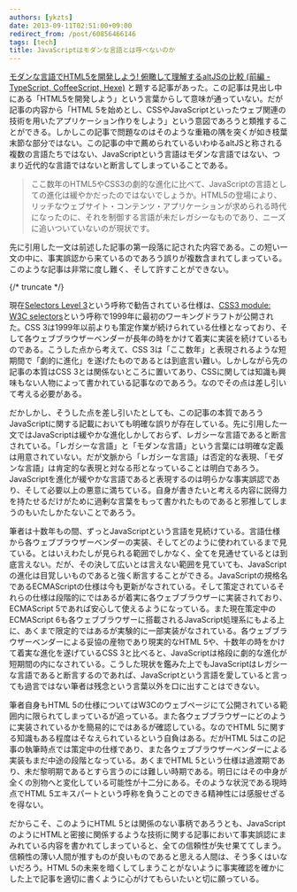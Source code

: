 ```yaml
---
authors: [ykzts]
date: 2013-09-11T02:51:00+09:00
redirect_from: /post/60856466146
tags: [tech]
title: JavaScriptはモダンな言語とは呼べないのか
---
```


[モダンな言語でHTML5を開発しよう! 俯瞰して理解するaltJSの比較 (前編 - TypeScript, CoffeeScript, Hexe)](http://html5experts.jp/clockmaker/2183/) と題する記事があった。この記事は見出し中にある「HTML5を開発しよう」という言葉からして意味が通っていない。だが記事の内容から「HTML 5を始めとし、CSSやJavaScriptといったウェブ関連の技術を用いたアプリケーション作りをしよう」という意図であろうと類推することができる。しかしこの記事で問題なのはそのような重箱の隅を突くが如き枝葉末節な部分ではない。この記事の中で薦められているいわゆるaltJSと称される複数の言語たちではない、JavaScriptという言語はモダンな言語ではない、つまり近代的な言語ではないと断言してしまっていることである。

> ここ数年のHTML5やCSS3の劇的な進化に比べて、JavaScriptの言語としての進化は緩やかだったのではないでしょうか。HTML5の登場により、リッチなウェブサイト・コンテンツ・アプリケーションが求められる時代になったのに、それを制御する言語が未だレガシーなものであり、ニーズに追いついていないのが現状です。

先に引用した一文は前述した記事の第一段落に記された内容である。この短い一文の中に、事実誤認から来ているのであろう誤りが複数含まれてしまっている。このような記事は非常に度し難く、そして許すことができない。

{/* truncate */}

現在[Selectors Level 3](http://www.w3.org/TR/2011/REC-css3-selectors-20110929/)という呼称で勧告されている仕様は、[CSS3 module: W3C selectors](http://www.w3.org/TR/1999/WD-CSS3-selectors-19990803)という呼称で1999年に最初のワーキングドラフトが公開された。CSS 3は1999年以前よりも策定作業が続けられている仕様となっており、そして各ウェブブラウザーベンダーが長年の時をかけて着実に実装を続けているものである。こうした点から考えて、CSS 3は「ここ数年」と表現されるような短期間で「劇的に進化」を遂げたものであるとは到底言い難い。しかしながら先の記事の本質はCSS 3とは関係ないところに置いてあり、CSSに関しては知識も興味もない人物によって書かれている記事なのであろう。なのでその点は差し引いて考える必要がある。

だかしかし、そうした点を差し引いたとしても、この記事の本質であろうJavaScriptに関する記載においても明確な誤りが存在している。先に引用した一文ではJavaScriptは緩やかな進化しかしておらず、レガシーな言語であると断言されている。「レガシーな言語」と「モダンな言語」という言葉には明確な定義は用意されていない。だが文脈から「レガシーな言語」は否定的な表現、「モダンな言語」は肯定的な表現と対なる形となっていることは明白であろう。JavaScriptを進化が緩やかな言語であると表現するのは明らかな事実誤認であり、そして必要以上の悪意に満ちている。自身が書きたいと考える内容に説得力を持たせるだけがために過剰な言葉をもって書かれたものであると邪推してしまうのもいたしかたないことであろう。

筆者は十数年もの間、ずっとJavaScriptという言語を見続けている。言語仕様から各ウェブブラウザーベンダーの実装、そしてどのように使われているまで見ている。とはいえわたしが見られる範囲でしかなく、全てを見通せているとは到底言えない。だが、その決して広いとは言えない範囲を見ていても、JavaScriptの進化は目覚しいものであると強く断言することができる。JavaScriptの規格名であるECMAScriptの仕様は今も更新がなされている。そして策定されているそれらの仕様は段階的にではあるが着実に各ウェブブラウザーに実装されており、ECMAScript 5であれば安心して使えるようになっている。また現在策定中のECMAScript 6も各ウェブブラウザーに搭載されるJavaScript処理系にもよる上に、あくまで限定的ではあるが実験的に一部実装がなされている。各ウェブブラウザーベンダーによる妥協の産物であり現実的なHTML 5や、十数年の時をかけて着実な進化を遂げているCSS 3と比べると、JavaScriptは格段に劇的な進化が短期間の内になされている。こうした現状を鑑みた上でもJavaScriptはレガシーな言語であると断言するのであれば、JavaScriptという言語を愛していると言っても過言ではない筆者は残念という言葉以外を口に出すことはできない。

筆者自身もHTML 5の仕様についてはW3Cのウェブページにて公開されている範囲内に限られてしまっているが追っている。また各ウェブブラウザーにどのように実装されているかを簡易的にではあるが確認している。なのでHTML 5に関する知識もある程度はそなえられているという自負はある。だがHTML 5はこの記事の執筆時点では策定中の仕様であり、また各ウェブブラウザーベンダーによる実装もまだ中途の段階となっている。あくまでHTML 5という仕様は過渡期であり、未だ黎明期であるとすら言うのには難しい時期である。明日にはその中身が全くの別物へと変化している可能性が十二分にある。そのような状況である現時点でHTML 5エキスパートという呼称を負うことのできる精神性には感服せざるを得ない。

だからこそ、このようにHTML 5とは関係のない事柄であろうとも、JavaScriptのようにHTMLと密接に関係するような技術に関する記事において事実誤認にまみれている内容を書かれてしまっていると、全ての信頼性が失せ果ててしまう。信頼性の薄い人間が推すものが良いものであると思える人間は、そう多くはいないだろう。HTML 5の未来を暗くしてしまうことがないように事実確認を確かにした上で記事を適切に書くように心がけてもらいたいと切に願っている。
